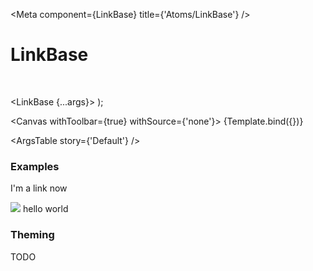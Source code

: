 

<Meta
  component={LinkBase}
  title={'Atoms/LinkBase'}
/>

# LinkBase

<br/>

  <LinkBase {...args}>
    <KibaIcon iconId='ion-bulb' />
  </LinkBase>
);

<Canvas withToolbar={true} withSource={'none'}>
  <Story name='Default' args={{}}>
    {Template.bind({})}
  </Story>
</Canvas>

<ArgsTable story={'Default'} />

### Examples

<Canvas>
  <Story name='Translucent'>
    <LinkBase variant='translucent'>
      <p> I'm a link now </p>
    </LinkBase>
  </Story>
</Canvas>

<Canvas>
  <Story name='Image'>
    <LinkBase variant='image'>
      <img src={'https://www.everypagehq.com/20200505212614/assets/everypage-wordmark.svg'} />
    </LinkBase>
  </Story>
</Canvas>

<Canvas>
  <Story name='Card'>
    <LinkBase variant='card'>
      <span>hello world</span>
    </LinkBase>
  </Story>
</Canvas>

### Theming

TODO
